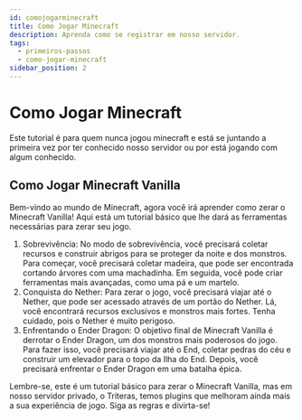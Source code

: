 ```yaml
---
id: comojogarminecraft
title: Como Jogar Minecraft
description: Aprenda como se registrar em nosso servidor.
tags:
  - primeiros-passos
  - como-jogar-minecraft
sidebar_position: 2
---
```


# Como Jogar Minecraft

Este tutorial é para quem nunca jogou minecraft e está se juntando a primeira vez por ter conhecido nosso servidor ou por está jogando com algum conhecido.

## Como Jogar Minecraft Vanilla

Bem-vindo ao mundo de Minecraft, agora você irá aprender como zerar o Minecraft Vanilla! Aqui está um tutorial básico que lhe dará as ferramentas necessárias para zerar seu jogo.

1. Sobrevivência: No modo de sobrevivência, você precisará coletar recursos e construir abrigos para se proteger da noite e dos monstros. Para começar, você precisará coletar madeira, que pode ser encontrada cortando árvores com uma machadinha. Em seguida, você pode criar ferramentas mais avançadas, como uma pá e um martelo.
2. Conquista do Nether: Para zerar o jogo, você precisará viajar até o Nether, que pode ser acessado através de um portão do Nether. Lá, você encontrará recursos exclusivos e monstros mais fortes. Tenha cuidado, pois o Nether é muito perigoso.
3. Enfrentando o Ender Dragon: O objetivo final de Minecraft Vanilla é derrotar o Ender Dragon, um dos monstros mais poderosos do jogo. Para fazer isso, você precisará viajar até o End, coletar pedras do céu e construir um elevador para o topo da Ilha do End. Depois, você precisará enfrentar o Ender Dragon em uma batalha épica.

Lembre-se, este é um tutorial básico para zerar o Minecraft Vanilla, mas em nosso servidor privado, o Triteras, temos plugins que melhoram ainda mais a sua experiência de jogo. Siga as regras e divirta-se!
